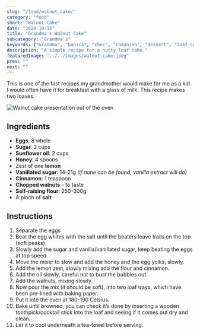```yaml
---
slug: "/food/walnut_cake/"
category: "food"
short: "Walnut Cake"
date: "2020-10-15"
title: "Grandma's Walnut Cake"
subcategory: "Grandma's"
keywords: ["Grandma", "bunica", "chec", "romanian", "dessert", "loaf cake", "retete romanesti", "reteta traditionala", "reteta", "reteta bunicii", "romanian grandmother", "sweer", "walnut", "cake", "recipe", "recepe", "food", "quick cake", "gingerbread", "romanian gingerbread", "turta dulce"]
description: "A simple recipe for a nutty loaf cake."
featuredImage: "../../images/walnut-cake.jpeg"
prev: ""
next: ""
---
```


This is one of the fast recipes my grandmother would make for me as a kid. I would often have it for breakfast with a glass of milk. This recipe makes two loaves.

![Walnut cake presentation out of the oven](../../images/walnut-cake.jpeg)

## Ingredients
- **Eggs**: 8 whole
- **Sugar**: 2 cups
- **Sunflower oil**: 2 cups
- **Honey**: 4 spoons
- Zest of one **lemon**
- **Vanillated sugar**: 14-21g *(if none can be found, vanilla extract will do)*
- **Cinnamon**: 1 teaspoon
- **Chopped walnuts** - to taste
- **Self-raising flour**: 250-300g
- A pinch of **salt**
## Instructions
1. Separate the eggs
2. Beat the egg whites with the salt until the beaters leave trails on the top (soft peaks)
3. Slowly add the sugar and vanilla/vanillated sugar, keep beating the eggs at top speed
4. Move the mixer to slow and add the honey and the egg yolks, slowly.
5. Add the lemon zest, slowly mixing add the flour and cinnamon.
6. Add the oil slowly, careful not to bust the bubbles out.
7. Add the walnuts, mixing slowly. 
8. Now pour the mix (it should be soft), into two loaf trays, which have been pre-lined with baking paper.
9. Put it into the oven at 180-190 Celsius. 
10. Bake until browned, you can check it’s done by inserting a wooden toothpick/cocktail stick into the loaf and seeing if it comes out dry and clean.
11. Let it to cool underneath a tea-towel before serving.
